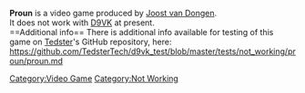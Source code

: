 <strong>Proun</strong> is a video game produced by [[Joost van Dongen]].
<br />
It does not work with [[D9VK]] at present.
<br />
==Additional info==
There is additional info available for testing of this game on [[User:Tedster|Tedster]]'s GitHub repository, here:
<br />
https://github.com/TedsterTech/d9vk_test/blob/master/tests/not_working/proun/proun.md

[[Category:Video Game]]
[[Category:Not Working]]
